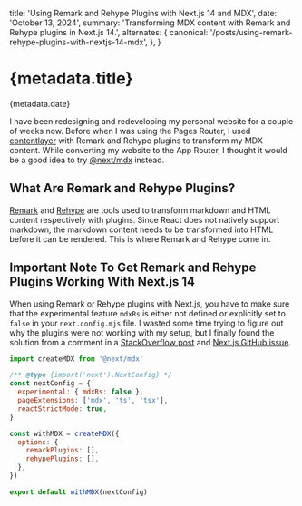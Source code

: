 
  title: 'Using Remark and Rehype Plugins with Next.js 14 and MDX',
  date: 'October 13, 2024',
  summary:
    'Transforming MDX content with Remark and Rehype plugins in Next.js 14.',
  alternates: {
    canonical: '/posts/using-remark-rehype-plugins-with-nextjs-14-mdx',
  },
}

# {metadata.title}

<Date>{metadata.date}</Date>

I have been redesigning and redeveloping my personal website for a couple of weeks now. Before when I was using the Pages Router, I used [contentlayer](https://github.com/contentlayerdev/contentlayer) with Remark and Rehype plugins to transform my MDX content. While converting my website to the App Router, I thought it would be a good idea to try [@next/mdx](https://nextjs.org/docs/pages/building-your-application/configuring/mdx#nextmdx) instead.

## What Are Remark and Rehype Plugins?

[Remark](https://github.com/remarkjs/remark) and [Rehype](https://github.com/rehypejs/rehype) are tools used to transform markdown and HTML content respectively with plugins. Since React does not natively support markdown, the markdown content needs to be transformed into HTML before it can be rendered. This is where Remark and Rehype come in.

## Important Note To Get Remark and Rehype Plugins Working With Next.js 14

When using Remark or Rehype plugins with Next.js, you have to make sure that the experimental feature `mdxRs` is either not defined or explicitly set to `false` in your `next.config.mjs` file. I wasted some time trying to figure out why the plugins were not working with my setup, but I finally found the solution from a comment in a [StackOverflow post](https://stackoverflow.com/a/75571708) and [Next.js GitHub issue](https://github.com/vercel/next.js/issues/46659#issuecomment-1542183041).

```js showLineNumbers
import createMDX from '@next/mdx'

/** @type {import('next').NextConfig} */
const nextConfig = {
  experimental: { mdxRs: false },
  pageExtensions: ['mdx', 'ts', 'tsx'],
  reactStrictMode: true,
}

const withMDX = createMDX({
  options: {
    remarkPlugins: [],
    rehypePlugins: [],
  },
})

export default withMDX(nextConfig)
```
